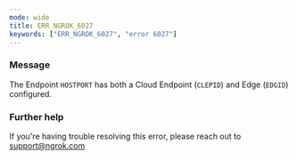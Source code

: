 ```yaml
---
mode: wide
title: ERR_NGROK_6027
keywords: ["ERR_NGROK_6027", "error 6027"]
---
```


### Message

The Endpoint `HOSTPORT` has both a Cloud Endpoint (`CLEPID`) and Edge (`EDGID`) configured.

### Further help

If you're having trouble resolving this error, please reach out to [support@ngrok.com](mailto:support@ngrok.com?subject=Help%20with%20ERR_NGROK_6027)
